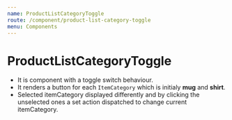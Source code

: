 ```yaml
---
name: ProductListCategoryToggle
route: /component/product-list-category-toggle
menu: Components
---
```



# ProductListCategoryToggle

- It is component with a toggle switch behaviour.
- It renders a button for each `ItemCategory` which is initialy **mug** and **shirt**.
- Selected itemCategory displayed differently and by clicking the unselected ones a set action dispatched to change current itemCategory.
